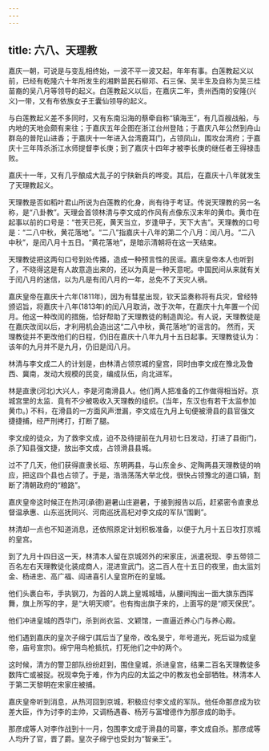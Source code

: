 ```yaml
---
---
---
```

title: 六八、天理教
---



嘉庆一朝，可说是与变乱相终始，一波不平一波又起，年年有事。白莲教起义以前，已经有乾隆六十年所发生的湘黔苗民石柳邓、石三保、吴半生及自称为吴三桂苗裔的吴八月等领导的起义。白莲教起义以后，在嘉庆二年，贵州西南的安隆(兴义)一带，又有布依族女子王囊仙领导的起义。

与白莲教起义差不多同时，又有东南沿海的蔡牵自称“镇海王”，有几百艘战船，与内地的天地会颇有来往；于嘉庆五年企图在浙江台州登陆；于嘉庆八年公然到舟山群岛的普陀山进香；于嘉庆十一年进入台湾鹿耳门，占领凤山，围攻台湾府；于嘉庆十三年阵杀浙江水师提督李长庚；到了嘉庆十四年才被李长庚的继任者王得禄击败。

嘉庆十一年，又有几乎酿成大乱子的宁陕新兵的哗变。其后，在嘉庆十八年就发生了天理教起义。

天理教是否如稻叶君山所说为白莲教的化身，尚有待于考证。传说天理教的另一名称，是“八卦教”。天理会首领林清与李文成的作风有点像东汉末年的黄巾。黄巾在起事以前的口号是：“苍天已死，黄天当立，岁逢甲子，天下大吉”。天理教的口号是：“二八中秋，黄花落地”。“二八”指嘉庆十八年的第二个八月：闰八月。“二八中秋”，是闰八月十五日。“黄花落地”，是暗示清朝将在这一天结束。

天理教徒把这两句口号到处传播，造成一种预言性的民谣。嘉庆皇帝本人也听到了，不晓得这是有人故意造出来的，还以为真是一种天意呢。中国民间从来就有关于闰八月的迷信，以为凡是有闰八月的一年，总免不了天灾人祸。

嘉庆皇帝在嘉庆十六年(1811年)，因为有彗星出现，钦天监奏称将有兵灾，曾经特颁诏旨，将嘉庆十八年(1813年)的闰八月取消，改于次年，在嘉庆十九年置一个闰月。他这一种改闰的措施，恰好帮助了天理教徒的制造舆沦。有人说，天理教徒是在嘉庆改闰以后，才利用机会造出这“二八中秋，黄花落地”的谣言的。 然而，天理教徒并不更改他们的日程，仍旧在嘉庆十八年九月十五日起事。天理教徒认为：该年的九月并不是九月，仍旧是闰八月。

林清与李文成二人的计划是，由林清占领京城的皇宫，同时由李文成在豫北及鲁西、冀南，发动大规模的民变，编成队伍，向北进军。

林是直隶(河北)大兴人，李是河南滑县人。他们两人把准备的工作做得相当好。京城宫里的太监．竟有不少被吸收入天理教的组织。(当年，东汉也有若干太监参加黄巾。) 不料，在滑县的一方面风声泄漏，李文成在九月上旬便被滑县的县官强文捷捷捕，经严刑拷打，打断了腿。

李文成的徒众，为了救李文成，迫不及待提前在九月初七日发动，打进了县衙门，杀了知县强文捷，放出李文成，占领滑县县城。

过不了几天，他们获得直隶长垣、东明两县，与山东金乡、定陶两县天理教徒的响应，把这四个县也占领了。于是，浩浩荡荡大举北伐，很快占领豫北的道口镇，割断了清朝政府的“粮路”。

嘉庆皇帝这时候正在热河(承德)避暑山庄避暑，于接到报告以后，赶紧密令直隶总督温承惠、山东巡抚同兴、河南巡抚高杞对李文成的军队“围剿”。

林清却一点也不知道消息，还依照原定计划积极准备，以便于九月十五日攻打京城的皇宫。

到了九月十四日这一天，林清本人留在京城郊外的宋家庄，派遣祝现、李五带领二百名左右天理教徒化装成商人，混进宣武门。这二百人在十五日的夜里，由太监刘金、杨进忠、高广福、阎进喜引人皇宫所在的皇城。

他们头裹白布，手执钢刀，为首的人跳上皇城城墙，从腰间掏出一面大旗东西挥舞，旗上所写的字，是“大明天顺”。也有掏出旗子来的，上面写的是“顺天保民”。

他们冲进皇城的西华门，杀到尚衣监、文颖馆，一直逼近养心门与养心殿。

他们遇到嘉庆的皇次子绵宁(其后当了皇帝，改名旻宁，年号道光，死后谥为成皇帝，庙号宣宗)。绵宁用鸟枪抵抗，打死他们之中的两个。

这时候，清方的警卫部队纷纷赶到，围住皇城，杀进皇宫，结果二百名天理教徒多数阵亡或被捉。祝现幸免于难，作为内应的太监之中的教友也全部牺牲。林清本人于第二天黎明在宋家庄被捕。

嘉庆皇帝听到消息，从热河回到京城，积极应付李文成的军队。他任命那彦成为钦差大臣，作为讨李的主帅，又调杨遇春、杨芳与富增德作为那彦成的助手。

那彦成等人对李作战到十一月，包围李文成于滑县的司寨，李文成自杀。那彦成等人均升了官，晋了爵。皇次子绵宁也受封为“智亲王”。